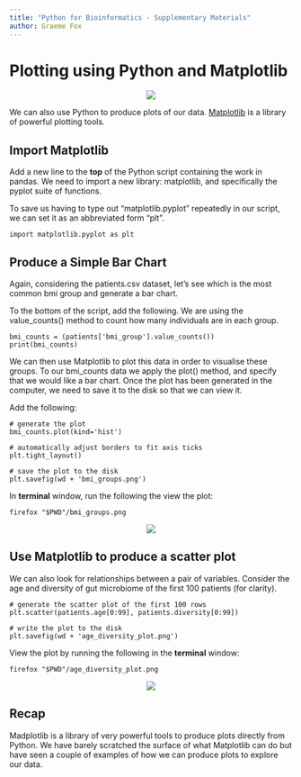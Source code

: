 ```yaml
---
title: "Python for Bioinformatics - Supplementary Materials"
author: Graeme Fox
---
```


# Plotting using Python and Matplotlib
<center>![](images/matplotlib.webp){}</center>

We can also use Python to produce plots of our data.
[Matplotlib](https://matplotlib.org/) is a library of powerful
plotting tools.

## Import Matplotlib
Add a new line to the <b>top</b> of the Python script containing the work in pandas. We need to import a new library: matplotlib, and specifically the pyplot suite of functions.

To save us having to type out "matplotlib.pyplot" repeatedly in our script, we can set it as an abbreviated form "plt".

```
import matplotlib.pyplot as plt
```

## Produce a Simple Bar Chart
Again, considering the patients.csv dataset, let's see which is the most common bmi group and generate a bar chart.

To the bottom of the script, add the following. We are using the value_counts() method to count how many individuals are in each group.

```
bmi_counts = (patients['bmi_group'].value_counts())
print(bmi_counts)
```

We can then use Matplotlib to plot this data in order to visualise these groups. To our bmi_counts data we apply the plot() method, and specify that we would like a bar chart. Once the plot has been generated in the computer, we need to save it to the disk so that we can view it.

Add the following:

```
# generate the plot
bmi_counts.plot(kind='hist')

# automatically adjust borders to fit axis ticks
plt.tight_layout()

# save the plot to the disk
plt.savefig(wd + 'bmi_groups.png')
```

In <b>terminal</b> window, run the following the view the plot:

```
firefox "$PWD"/bmi_groups.png
```

<center>![](images/bar_chart.png){}</center>


## Use Matplotlib to produce a scatter plot
We can also look for relationships between a pair of variables. Consider the age and diversity of gut microbiome of the first 100 patients (for clarity).

```
# generate the scatter plot of the first 100 rows
plt.scatter(patients.age[0:99], patients.diversity[0:99])

# write the plot to the disk
plt.savefig(wd + 'age_diversity_plot.png')
```

View the plot by running the following in the <b>terminal</b> window:

```
firefox "$PWD"/age_diversity_plot.png
```

<center>![](images/scatter.png){}</center>

## Recap
Madplotlib is a library of very powerful tools to produce plots directly from Python. We have barely scratched the surface of what Matplotlib can do but have seen a couple of examples of how we can produce plots to explore our data.



